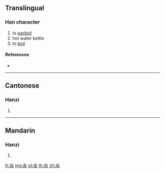 ==Translingual==

===Han character===
{{Han char|rn=85|rad=水|as=02|sn=6|four=80232|canj=OE,XOE}}

# to [[parboil]]
# hot water kettle
# to [[boil]]

====References====
* {{Han ref|kx=0604.091|dkj=17100|hdz=31547.040|uh=6C46|ud=27718|bh=C9F8|bd=51704}}

----

==Cantonese==

===Hanzi===
{{yue-hanzi|jyut=|y=tan2}}

# {{defn|lang=yue|sort=水02}}

----

==Mandarin==

===Hanzi===
{{cmn-hanzi|pin=[[cuān]] ([[cuan1]])|wg=ts'uan<sup>1</sup>}}

# {{defn|lang=cmn|sort=水02}}

[[fr:汆]]
[[mg:汆]]
[[pl:汆]]
[[th:汆]]
[[zh:汆]]